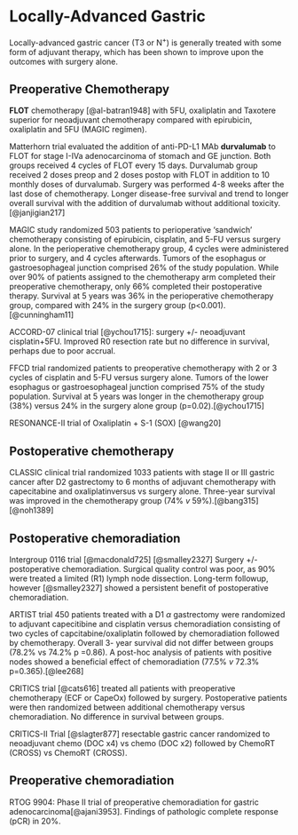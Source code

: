# Locally-Advanced Gastric

Locally-advanced gastric cancer (T3 or N^+^) is generally treated with some form of adjuvant therapy, which has been shown to improve upon the outcomes with surgery alone.

## Preoperative Chemotherapy

**FLOT** chemotherapy [@al-batran1948] with 5FU, oxaliplatin and Taxotere superior for neoadjuvant chemotherapy compared with epirubicin, oxaliplatin and 5FU (MAGIC regimen).

Matterhorn trial evaluated the addition of anti-PD-L1 MAb **durvalumab** to FLOT for stage I-IVa adenocarcinoma of stomach and GE junction. Both groups received 4 cycles of FLOT every 15 days. Durvalumab group received 2 doses preop and 2 doses postop with FLOT in addition to 10 monthly doses of durvalumab. Surgery was performed 4-8 weeks after the last dose of chemotherapy. Longer disease-free survival and trend to longer overall survival with the addition of durvalumab without additional toxicity.[@janjigian217]

MAGIC study randomized 503 patients to perioperative 'sandwich' chemotherapy consisting of epirubicin, cisplatin, and 5-FU versus surgery alone. In the perioperative chemotherapy group, 4 cycles were administered prior to surgery, and 4 cycles afterwards. Tumors of the esophagus or gastroesophageal junction comprised 26% of the study population. While over 90% of patients assigned to the chemotherapy arm completed their preoperative chemotherapy, only 66% completed their postoperative therapy. Survival at 5 years was 36% in the perioperative chemotherapy group, compared with 24% in the surgery group (p\<0.001).[@cunningham11]

ACCORD-07 clinical trial [@ychou1715]: surgery +/- neoadjuvant cisplatin+5FU. Improved R0 resection rate but no difference in survival, perhaps due to poor accrual.

FFCD trial randomized patients to preoperative chemotherapy with 2 or 3 cycles of cisplatin and 5-FU versus surgery alone. Tumors of the lower esophagus or gastroesophageal junction comprised 75% of the study population. Survival at 5 years was longer in the chemotherapy group (38%) versus 24% in the surgery alone group (p=0.02).[@ychou1715]

RESONANCE-II trial of Oxaliplatin + S-1 (SOX) [@wang20]

## Postoperative chemotherapy

CLASSIC clinical trial randomized 1033 patients with stage II or III gastric cancer after D2 gastrectomy to 6 months of adjuvant chemotherapy with capecitabine and oxaliplatinversus vs surgery alone. Three-year survival was improved in the chemotherapy group (74% *v* 59%).[@bang315][@noh1389]

## Postoperative chemoradiation

Intergroup 0116 trial [@macdonald725] [@smalley2327] Surgery +/- postoperative chemoradiation. Surgical quality control was poor, as 90% were treated a limited (R1) lymph node dissection. Long-term followup, however [@smalley2327] showed a persistent benefit of postoperative chemoradiation.

ARTIST trial 450 patients treated with a D1 $\alpha$ gastrectomy were randomized to adjuvant capecitibine and cisplatin versus chemoradiation consisting of two cycles of capcitabine/oxaliplatin followed by chemoradiation followed by chemotherapy. Overall 3- year survival did not differ between groups (78.2% vs 74.2% p =0.86). A post-hoc analysis of patients with positive nodes showed a beneficial effect of chemoradiation (77.5% *v* 72.3% p=0.365).[@lee268]

CRITICS trial [@cats616] treated all patients with preoperative chemotherapy (ECF or CapeOx) followed by surgery. Postoperative patients were then randomized between additional chemotherapy versus chemoradiation. No difference in survival between groups.

CRITICS-II Trial [@slagter877] resectable gastric cancer randomized to neoadjuvant chemo (DOC x4) vs chemo (DOC x2) followed by ChemoRT (CROSS) vs ChemoRT (CROSS).

## Preoperative chemoradiation

RTOG 9904: Phase II trial of preoperative chemoradiation for gastric adenocarcinoma[@ajani3953]. Findings of pathologic complete response (pCR) in 20%.
